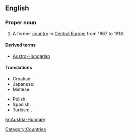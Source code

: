 ==English==
{{wikipedia}}

===Proper noun===
{{en-proper-noun}}

# A former [[country]] in [[Central Europe]] from 1867 to 1918.

====Derived terms====
* [[Austro-Hungarian]]

====Translations====
{{trans-top|formal country in Central Europe}}
* Croatian: {{t-|hr|Austro-Ugarska|f}}
* Japanese: {{t-|ja|オーストリア＝ハンガリー帝国}}
* Maltese: {{t|mt|Awstrija-Ungerija|xs=Maltese}}
{{trans-mid}}
* Polish: {{t+|pl|Austro-Węgry|p}}
* Spanish: {{t-|es|Austrohúngaro}}
* Turkish: {{t|tr|Avusurya-Macaristan}},  {{t|tr|Avustuya-Macaristan İmparatorluğu}}
{{trans-bottom}}

[[Category:Countries]]

[[hr:Austria-Hungary]]